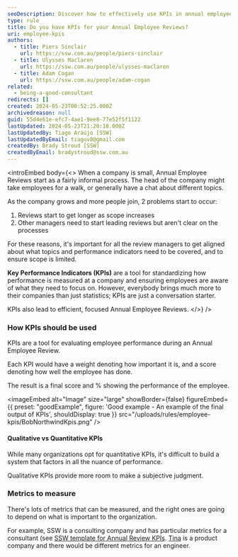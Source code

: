 ```yaml
---
seoDescription: Discover how to effectively use KPIs in annual employee reviews for growing companies
type: rule
title: Do you have KPIs for your Annual Employee Reviews?
uri: employee-kpis
authors:
  - title: Piers Sinclair
    url: https://ssw.com.au/people/piers-sinclair
  - title: Ulysses Maclaren
    url: https://ssw.com.au/people/ulysses-maclaren
  - title: Adam Cogan
    url: https://ssw.com.au/people/adam-cogan
related:
  - being-a-good-consultant
redirects: []
created: 2024-05-23T00:52:25.000Z
archivedreason: null
guid: 55d4e61e-efc7-4ae1-9ee8-77e52f5f1122
lastUpdated: 2024-05-23T21:20:18.000Z
lastUpdatedBy: Tiago Araújo [SSW]
lastUpdatedByEmail: tiagov8@gmail.com
createdBy: Brady Stroud [SSW]
createdByEmail: bradystroud@ssw.com.au
---
```


<introEmbed
  body={<>
When a company is small, Annual Employee Reviews start as a fairly informal process. The head of the company might take employees for a walk, or generally have a chat about different topics.

As the company grows and more people join, 2 problems start to occur:

1. Reviews start to get longer as scope increases
2. Other managers need to start leading reviews but aren't clear on the processes

For these reasons, it's important for all the review managers to get aligned about what topics and performance indicators need to be covered, and to ensure scope is limited.

**Key Performance Indicators (KPIs)** are a tool for standardizing how performance is measured at a company and ensuring employees are aware of what they need to focus on. However, everybody brings much more to their companies than just statistics; KPIs are just a conversation starter.

KPIs also lead to efficient, focused Annual Employee Reviews.
  </>}
/>
<youtubeEmbed url="https://youtu.be/EPoK7paJNbU" description="Video: Annual Reviews | Adam Cogan & Ulysses Maclaren | SSW Rules (8 min)" />

### How KPIs should be used

KPIs are a tool for evaluating employee performance during an Annual Employee Review.

Each KPI would have a weight denoting how important it is, and a score denoting how well the employee has done.

The result is a final score and % showing the performance of the employee.

<imageEmbed
  alt="Image"
  size="large"
  showBorder={false}
  figureEmbed={{
    preset: "goodExample",
    figure: 'Good example - An example of the final output of KPIs',
    shouldDisplay: true
  }}
  src="/uploads/rules/employee-kpis/BobNorthwindKpis.png"
/>

#### Qualitative vs Quantitative KPIs

While many organizations opt for quantitative KPIs, it's difficult to build a system that factors in all the nuance of performance.

Qualitative KPIs provide more room to make a subjective judgment.

### Metrics to measure

There's lots of metrics that can be measured, and the right ones are going to depend on what is important to the organization.

For example, SSW is a consulting company and has particular metrics for a consultant (see [SSW template for Annual Review KPIs](https://github.com/SSWConsulting/SSW.EmployeeKPIs).
[Tina](https://tina.io) is a product company and there would be different metrics for an engineer.

<!-- TODO: Add link to Tina KPIs -->
